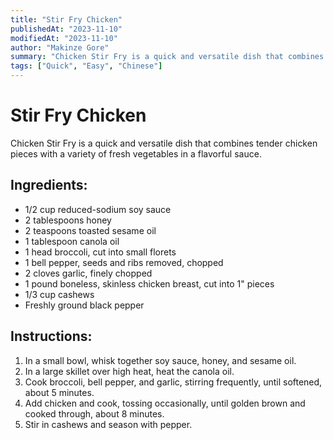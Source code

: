 ```yaml
---
title: "Stir Fry Chicken"
publishedAt: "2023-11-10"
modifiedAt: "2023-11-10"
author: "Makinze Gore"
summary: "Chicken Stir Fry is a quick and versatile dish that combines tender chicken pieces with a variety of fresh vegetables in a flavorful sauce."
tags: ["Quick", "Easy", "Chinese"]
---
```


<!-- https://www.delish.com/cooking/recipe-ideas/a45362568/best-chicken-stir-fry-recipe/ -->

# Stir Fry Chicken
Chicken Stir Fry is a quick and versatile dish that combines tender chicken pieces with a variety of fresh vegetables in a flavorful sauce.

## Ingredients:
- 1/2 cup reduced-sodium soy sauce
- 2 tablespoons honey
- 2 teaspoons toasted sesame oil
- 1 tablespoon canola oil
- 1 head broccoli, cut into small florets
- 1 bell pepper, seeds and ribs removed, chopped
- 2 cloves garlic, finely chopped
- 1 pound boneless, skinless chicken breast, cut into 1" pieces
- 1/3 cup cashews
- Freshly ground black pepper

## Instructions:
1. In a small bowl, whisk together soy sauce, honey, and sesame oil.
2. In a large skillet over high heat, heat the canola oil.
3. Cook broccoli, bell pepper, and garlic, stirring frequently, until softened, about 5 minutes.
4. Add chicken and cook, tossing occasionally, until golden brown and cooked through, about 8 minutes.
5. Stir in cashews and season with pepper.